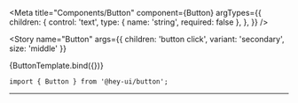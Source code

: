 


<Meta
  title="Components/Button"
  component={Button}
  argTypes={{
    children: {
      control: 'text',
      type: { name: 'string', required: false },
    },
  }}
/>


<!-- Canvas -->

<Story
  name="Button"
  args={{ children: 'button click', variant: 'secondary', size: 'middle' }}
>
  {ButtonTemplate.bind({})}
</Story>

<!-- Docs -->

<ComponentHeader
  name="Button"
  version={version}
  stage={3}
  design="https://www.figma.com/"
/>

```tsx
import { Button } from '@hey-ui/button';
```

<Props of={Button} />

<CssVars css={styles} />

<hr />

<Description />

<Changelog />
